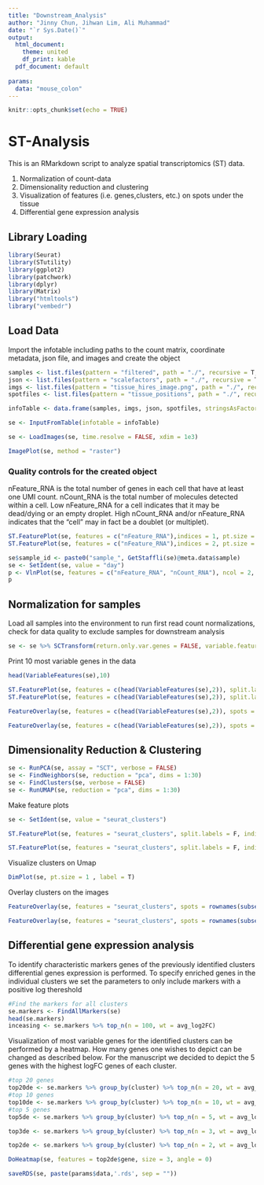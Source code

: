 ---
title: "Downstream_Analysis"
author: "Jinny Chun, Jihwan Lim, Ali Muhammad"
date: "`r Sys.Date()`"
output:
  html_document:
    theme: united
    df_print: kable
  pdf_document: default
  
params: 
  data: "mouse_colon"
---


```{r setup, include=FALSE}
knitr::opts_chunk$set(echo = TRUE)
```


# ST-Analysis

This is an RMarkdown script to analyze spatial transcriptomics (ST) data.

1. Normalization of count-data 
2. Dimensionality reduction and clustering
3. Visualization of features (i.e. genes,clusters, etc.) on spots under the tissue 
4. Differential gene expression analysis

## Library Loading

```{r, load required packages,warning = FALSE, results='hide'}
library(Seurat)
library(STutility)
library(ggplot2)
library(patchwork)
library(dplyr)
library(Matrix)
library("htmltools")
library("vembedr")
```


## Load Data

Import the infotable including paths to the count matrix, coordinate metadata, json file, and images and create the object

```{r, sample1 (se1), CN73, warning=FALSE, results='hide'}
samples <- list.files(pattern = "filtered", path = "./", recursive = T, full.names = T)
json <- list.files(pattern = "scalefactors", path = "./", recursive = T, full.names = T)
imgs <- list.files(pattern = "tissue_hires_image.png", path = "./", recursive = T, full.names = T)
spotfiles <- list.files(pattern = "tissue_positions", path = "./", recursive = T, full.names = T)

infoTable <- data.frame(samples, imgs, json, spotfiles, stringsAsFactors = F)
```

```{r create_seurat}

se <- InputFromTable(infotable = infoTable)
```

```{r loadimages}

se <- LoadImages(se, time.resolve = FALSE, xdim = 1e3)

```

```{r plot_images, fig.width=12, fig.height=6, out.width="100%"}
ImagePlot(se, method = "raster")
```


### Quality controls for the created object

nFeature_RNA is the total number of genes in each cell that have at least one UMI count. nCount_RNA is the total number of molecules detected within a cell. Low nFeature_RNA for a cell indicates that it may be dead/dying or an empty droplet. High nCount_RNA and/or nFeature_RNA indicates that the "cell" may in fact be a doublet (or multiplet). 

```{r plot_features, fig.width=7, fig.height=7}
ST.FeaturePlot(se, features = c("nFeature_RNA"),indices = 1, pt.size = 2.5)
ST.FeaturePlot(se, features = c("nFeature_RNA"),indices = 2, pt.size = 2.5)
```

```{r qc_violin, fig.width=8, fig.height=6}

se$sample_id <- paste0("sample_", GetStaffli(se)@meta.data$sample)
se <- SetIdent(se, value = "day")
p <- VlnPlot(se, features = c("nFeature_RNA", "nCount_RNA"), ncol = 2, pt.size = 0.5)
p

```

## Normalization for samples
Load all samples into the environment to run first read count normalizations,  
check for data quality to exclude samples for downstream analysis


```{r analysis_wf}

se <- se %>% SCTransform(return.only.var.genes = FALSE, variable.features.n = NULL, variable.features.rv.th = 1.1)

```


Print 10 most variable genes in the data

```{r, variable genes}
head(VariableFeatures(se),10)
```

```{r, spatial plot with variable gene expression}
ST.FeaturePlot(se, features = c(head(VariableFeatures(se),2)), split.labels = F, indices = 1,pt.size = 2.5)
ST.FeaturePlot(se, features = c(head(VariableFeatures(se),2)), split.labels = F, indices = 2,pt.size = 2.5)
```

```{r, sptial plot with sample images}
FeatureOverlay(se, features = c(head(VariableFeatures(se),2)), spots = rownames(subset(se[[]])),sampleids = 1, pt.alpha = 0.8, pt.size = 2.5)

FeatureOverlay(se, features = c(head(VariableFeatures(se),2)), spots = rownames(subset(se[[]])),sampleids = 2, pt.alpha = 0.8, pt.size = 2.5)
```


## Dimensionality Reduction & Clustering

```{r dim.cluster}
se <- RunPCA(se, assay = "SCT", verbose = FALSE)
se <- FindNeighbors(se, reduction = "pca", dims = 1:30)
se <- FindClusters(se, verbose = FALSE)
se <- RunUMAP(se, reduction = "pca", dims = 1:30)
```



Make feature plots

```{r, feature plots}
se <- SetIdent(se, value = "seurat_clusters")

ST.FeaturePlot(se, features = "seurat_clusters", split.labels = F, indices = 1,pt.size = 2.5)

ST.FeaturePlot(se, features = "seurat_clusters", split.labels = F, indices = 2,pt.size = 2.5)

```

Visualize clusters on Umap
 
```{r Umap}
DimPlot(se, pt.size = 1 , label = T)
```

Overlay clusters on the images

```{r, spatial plots with slide images}

FeatureOverlay(se, features = "seurat_clusters", spots = rownames(subset(se[[]])),sampleids = 1, pt.alpha = 0.8, pt.size = 3.2)

FeatureOverlay(se, features = "seurat_clusters", spots = rownames(subset(se[[]])),sampleids = 2, pt.alpha = 0.8, pt.size = 3.5)
```

## Differential gene expression analysis

To identify characteristic markers genes of the previously identified clusters differential genes expression is performed. To specify enriched genes in the individual clusters we set the parameters to only include markers with a positive log thereshold


```{r, find all markers}
#Find the markers for all clusters
se.markers <- FindAllMarkers(se)  
head(se.markers)
inceasing <- se.markers %>% top_n(n = 100, wt = avg_log2FC)
```

Visualization of most variable genes for the identified clusters can be performed by a heatmap. How many genes one wishes to depict can be changed as described below. For the manuscript we decided to depict the 5 genes with the highest logFC genes of each cluster.

```{r, heatmap}

#top 20 genes
top20de <- se.markers %>% group_by(cluster) %>% top_n(n = 20, wt = avg_log2FC)
#top 10 genes
top10de <- se.markers %>% group_by(cluster) %>% top_n(n = 10, wt = avg_log2FC)
#top 5 genes
top5de <- se.markers %>% group_by(cluster) %>% top_n(n = 5, wt = avg_log2FC)

top3de <- se.markers %>% group_by(cluster) %>% top_n(n = 3, wt = avg_log2FC)

top2de <- se.markers %>% group_by(cluster) %>% top_n(n = 2, wt = avg_log2FC)

DoHeatmap(se, features = top2de$gene, size = 3, angle = 0)

```

```{r, save rds file}
saveRDS(se, paste(params$data,'.rds', sep = ""))
```

